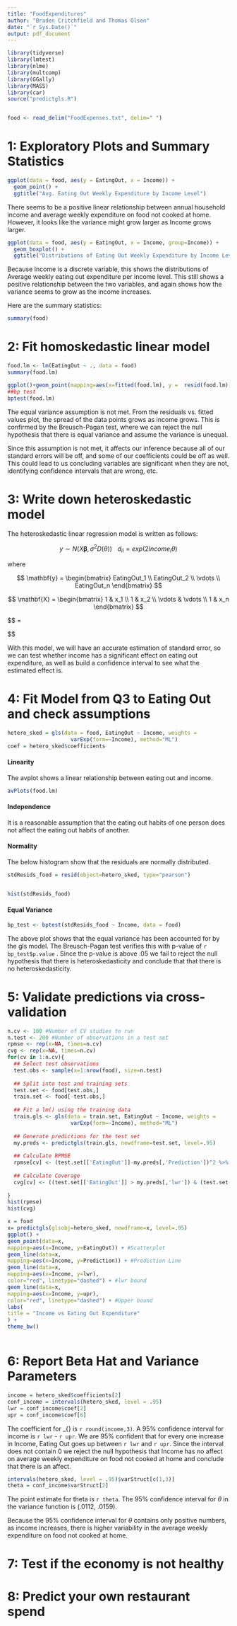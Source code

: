 ```yaml
---
title: "FoodExpenditures"
author: "Braden Critchfield and Thomas Olsen"
date: "`r Sys.Date()`"
output: pdf_document
---
```


```r
library(tidyverse)
library(lmtest)
library(nlme)
library(multcomp)
library(GGally)
library(MASS)
library(car)
source("predictgls.R")


food <- read_delim("FoodExpenses.txt", delim=" ")
```

# 1: Exploratory Plots and Summary Statistics

```r
ggplot(data = food, aes(y = EatingOut, x = Income)) +
  geom_point() +
  ggtitle("Avg. Eating Out Weekly Expenditure by Income Level")

```

There seems to be a positive linear relationship between annual household income and average weekly expenditure on food not cooked at home. However, it looks like the variance might grow larger as Income grows larger.

```r
ggplot(data = food, aes(y = EatingOut, x = Income, group=Income)) +
  geom_boxplot() +
  ggtitle("Distributions of Eating Out Weekly Expenditure by Income Level")

```

Because Income is a discrete variable, this shows the distributions of Average weekly eating out expenditure per income level. This still shows a positive relationship between the two variables, and again shows how the variance seems to grow as the income increases.

Here are the summary statistics:

```r
summary(food)
```

# 2: Fit homoskedastic linear model

```r
food.lm <- lm(EatingOut ~ ., data = food)
summary(food.lm)
```

```r
ggplot()+geom_point(mapping=aes(x=fitted(food.lm), y =  resid(food.lm)))
##bp test
bptest(food.lm)
```

The equal variance assumption is not met. From the residuals vs. fitted values plot, the spread of the data points grows as income grows. This is confirmed by the Breusch-Pagan test, where we can reject the null hypothesis that there is equal variance and assume the variance is unequal.

Since this assumption is not met, it affects our inference because all of our standard errors will be off, and some of our coefficients could be off as well. This could lead to us concluding variables are significant when they are not, identifying confidence intervals that are wrong, etc.

# 3: Write down heteroskedastic model
The heteroskedastic linear regression model is written as follows:

$$y \sim N(X\boldsymbol\beta, \sigma^2D(\theta)) \hspace{10pt} d_{ii} = exp(2Income_{i}\theta)$$

where 

$$
\mathbf{y} = \begin{bmatrix}
  EatingOut_1 \\
  EatingOut_2 \\
  \vdots \\
  EatingOut_n
\end{bmatrix}
$$

$$
\mathbf{X} = \begin{bmatrix}
  1 & x_1 \\
  1 & x_2 \\
  \vdots & \vdots \\
  1 & x_n
\end{bmatrix}
$$

$$
\mathbf{\boldsymbol\beta} = \begin{bmatrix}
  \beta_0 \\
  \beta_{Income}
\end{bmatrix}

$$

With this model, we will have an accurate estimation of standard error, so we can test whether income has a significant effect on eating out expenditure, as well as build a confidence interval to see what the estimated effect is.

# 4: Fit Model from Q3 to Eating Out and check assumptions

```r
hetero_sked = gls(data = food, EatingOut ~ Income, weights = 
                    varExp(form=~Income), method="ML")
coef = hetero_sked$coefficients
```

#### Linearity

The avplot shows a linear relationship between eating out and income.

```r
avPlots(food.lm)

```

#### Independence

It is a reasonable assumption that the eating out habits of one person does not affect the eating out habits of another.

#### Normality

The below histogram show that the residuals are normally distributed.

```r
stdResids_food = resid(object=hetero_sked, type="pearson")


hist(stdResids_food)

```

#### Equal Variance

```r
bp_test <- bptest(stdResids_food ~ Income, data = food)
```

The above plot shows that the equal variance has been accounted for by the gls model. The Breusch-Pagan test verifies this with p-value of `r bp_test$p.value` . Since the p-value is above .05 we fail to reject the null hypothesis that there is heteroskedasticity and conclude that that there is no heteroskedasticity.

# 5: Validate predictions via cross-validation
```r
n.cv <- 100 #Number of CV studies to run
n.test <- 200 #Number of observations in a test set
rpmse <- rep(x=NA, times=n.cv)
cvg <- rep(x=NA, times=n.cv)
for(cv in 1:n.cv){
  ## Select test observations
  test.obs <- sample(x=1:nrow(food), size=n.test)
  
  ## Split into test and training sets
  test.set <- food[test.obs,]
  train.set <- food[-test.obs,]
  
  ## Fit a lm() using the training data
  train.gls <- gls(data = train.set, EatingOut ~ Income, weights = 
                    varExp(form=~Income), method="ML")
  
  ## Generate predictions for the test set
  my.preds <- predictgls(train.gls, newdframe=test.set, level=.95)
  
  ## Calculate RPMSE
  rpmse[cv] <- (test.set[['EatingOut']]-my.preds[,'Prediction'])^2 %>% mean() %>% sqrt()
  
  ## Calculate Coverage
  cvg[cv] <- ((test.set[['EatingOut']] > my.preds[,'lwr']) & (test.set[['EatingOut']] < my.preds[,'upr'])) %>% mean()
  
}
hist(rpmse)
hist(cvg)

```

```r
x = food
x= predictgls(glsobj=hetero_sked, newdframe=x, level=.95)
ggplot() +
geom_point(data=x,
mapping=aes(x=Income, y=EatingOut)) + #Scatterplot
geom_line(data=x,
mapping=aes(x=Income, y=Prediction)) + #Prediction Line
geom_line(data=x,
mapping=aes(x=Income, y=lwr),
color="red", linetype="dashed") + #lwr bound
geom_line(data=x,
mapping=aes(x=Income, y=upr),
color="red", linetype="dashed") + #Upper bound
labs(
title = "Income vs Eating Out Expenditure"
) +
theme_bw()



```


# 6: Report Beta Hat and Variance Parameters

```r
income = hetero_sked$coefficients[2]
conf_income = intervals(hetero_sked, level = .95)
lwr = conf_income$coef[2]
upr = conf_income$coef[6]
```

The coefficient for \hat{\beta}\_{\text{inc}} is `r round(income,3)`. A 95% confidence interval for income is `r lwr`  - `r upr`. We are 95% confident that for every one increase in Income, Eating Out goes up between `r lwr` and `r upr`. Since the interval does not contain 0 we reject the null hypothesis that Income has no affect on average weekly expenditure on food not cooked at home and conclude that there is an affect. 

```r
intervals(hetero_sked, level = .95)$varStruct[c(1,3)]
theta = conf_income$varStruct[2]
```

The point estimate for theta is `r theta`.
The 95% confidence interval for $\theta$ in the variance function is (.0112, .0159). 

Because the 95% confidence interval for $\theta$ contains only positive numbers, as income increases, there is higher variability in the average weekly expenditure on food not cooked at home.


# 7: Test if the economy is not healthy

# 8: Predict your own restaurant spend
